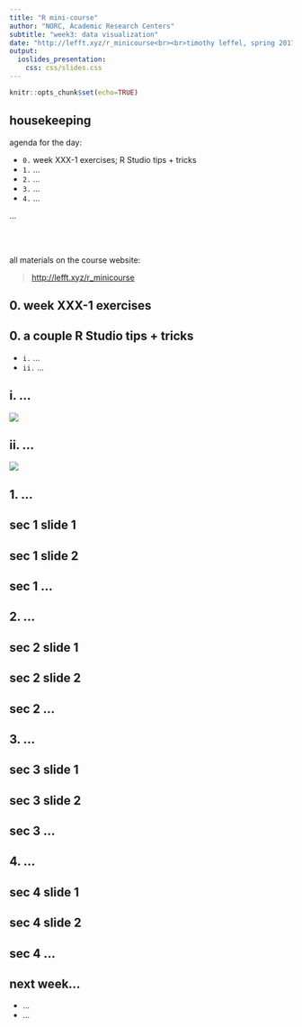 ```yaml
---
title: "R mini-course"
author: "NORC, Academic Research Centers"
subtitle: "week3: data visualization"
date: "http://lefft.xyz/r_minicourse<br><br>timothy leffel, spring 2017"
output: 
  ioslides_presentation:
    css: css/slides.css
---
```


<!-- fig_width: 3 -->
<!--     fig_height: 5 -->
<!-- smaller: true -->

```r
knitr::opts_chunk$set(echo=TRUE)
```


## housekeeping

agenda for the day:

- `0.` week XXX-1 exercises; R Studio tips + tricks
- `1.` ...
- `2.` ...
- `3.` ...
- `4.` ...

...

<br><br>

all materials on the course website: 

> [http://lefft.xyz/r_minicourse](http://lefft.xyz/r_minicourse)



## 0. week XXX-1 exercises



## 0. a couple R Studio tips + tricks

- `i.` ...
- `ii.` ...



## i. ...


![](img/LINK TO RSTUDIO SCREENCAP)



## ii. ...


![](img/LINK TO RSTUDIO SCREENCAP)



<!-- ******** begin section 1 ******** -->

## 1. ...


## sec 1 slide 1

## sec 1 slide 2

## sec 1 ...


<!-- ******** begin section 2 ******** -->

## 2. ...


## sec 2 slide 1

## sec 2 slide 2

## sec 2 ...


<!-- ******** begin section 3 ******** -->

## 3. ...


## sec 3 slide 1

## sec 3 slide 2

## sec 3 ...


<!-- ******** begin section 4 ******** -->

## 4. ...


## sec 4 slide 1

## sec 4 slide 2

## sec 4 ...



## next week...


- ...
- ...






<style>
.prettyprint {
  font-size: 18px;
}
.col2 {
 float:left;
}
</style>

